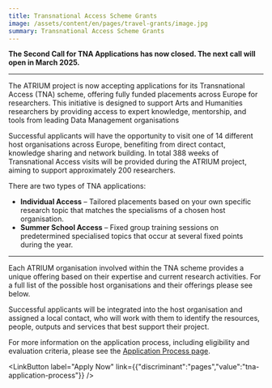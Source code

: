 ```yaml
---
title: Transnational Access Scheme Grants
image: /assets/content/en/pages/travel-grants/image.jpg
summary: Transnational Access Scheme Grants
---
```

**The Second Call for TNA Applications has now closed. The next call will open in March 2025.**

---

The ATRIUM project is now accepting applications for its Transnational Access (TNA) scheme, offering fully funded placements across Europe for researchers. This initiative is designed to support Arts and Humanities researchers by providing access to expert knowledge, mentorship, and tools from leading Data Management organisations

Successful applicants will have the opportunity to visit one of 14 different host organisations across Europe, benefiting from direct contact, knowledge sharing and network building. In total 388 weeks of Transnational Access visits will be provided during the ATRIUM project, aiming to support approximately 200 researchers.

There are two types of TNA applications:

* **Individual Access** – Tailored placements based on your own specific research topic that matches the specialisms of a chosen host organisation.
* **Summer School Access** – Fixed group training sessions on predetermined specialised topics that occur at several fixed points during the year.

<Grid layout="two-columns" alignment="stretch">
  <GridItem alignment="stretch">
    <LinkButton label="More about Individual Access" link={{"discriminant":"pages","value":"tna-individual-access"}} />
  </GridItem>

  <GridItem alignment="stretch">
    <LinkButton label="More about Summer Schools" link={{"discriminant":"pages","value":"tna-summer-schools"}} />
  </GridItem>
</Grid>

---

Each ATRIUM organisation involved within the TNA scheme provides a unique offering based on their expertise and current research activities. For a full list of the possible host organisations and their offerings please see below.

Successful applicants will be integrated into the host organisation and assigned a local contact, who will work with them to identify the resources, people, outputs and services that best support their project.

For more information on the application process, including eligibility and evaluation criteria, please see the [Application Process page](https://atrium-research.eu/tna-application-process/).

<LinkButton label="Apply Now" link={{"discriminant":"pages","value":"tna-application-process"}} />
